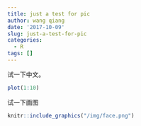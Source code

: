 ```yaml
---
title: just a test for pic
author: wang qiang
date: '2017-10-09'
slug: just-a-test-for-pic
categories:
  - R
tags: []
---
```


试一下中文。

```r
plot(1:10)
```
试一下画图
```r
knitr::include_graphics("/img/face.png")
```
